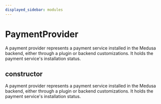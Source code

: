 ```yaml
---
displayed_sidebar: modules
---
```



# PaymentProvider

A payment provider represents a payment service installed in the Medusa backend, either through a plugin or backend customizations. It holds the payment service's installation status.

## constructor

A payment provider represents a payment service installed in the Medusa backend, either through a plugin or backend customizations. It holds the payment service's installation status.
